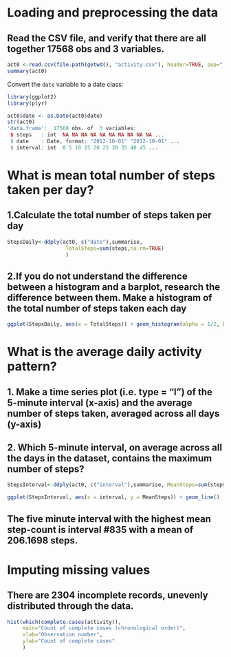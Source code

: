 # Loading and preprocessing the data

## Read the CSV file, and verify that there are all together 17568 obs and 3 variables.

```r
act0 <-read.csv(file.path(getwd(), "activity.csv"), header=TRUE, sep=",")
summary(act0)
```

Convert the ```date``` variable to a date class:
```r
library(ggplot2)
library(plyr)

act0$date <- as.Date(act0$date) 
str(act0)
'data.frame':  17568 obs. of  3 variables:
 $ steps   : int  NA NA NA NA NA NA NA NA NA NA ...
 $ date    : Date, format: "2012-10-01" "2012-10-01" ...
 $ interval: int  0 5 10 15 20 25 30 35 40 45 ...
```

# What is mean total number of steps taken per day?
## 1.Calculate the total number of steps taken per day
```r
StepsDaily<-ddply(act0, c("date"),summarise,
                   TotalSteps=sum(steps,na.rm=TRUE)
                   )
```

## 2.If you do not understand the difference between a histogram and a barplot, research the difference between them. Make a histogram of the total number of steps taken each day

```r
ggplot(StepsDaily, aes(x = TotalSteps)) + geom_histogram(alpha = 1/2, binwidth = 1000)
```


# What is the average daily activity pattern?

## 1. Make a time series plot (i.e. type = "l") of the 5-minute interval (x-axis) and the average number of steps taken, averaged across all days (y-axis)
## 2. Which 5-minute interval, on average across all the days in the dataset, contains the maximum number of steps?

```r
StepsInterval<-ddply(act0, c("interval"),summarise, MeanSteps=sum(steps,na.rm=TRUE)

ggplot(StepsInterval, aes(x = interval, y = MeanSteps)) + geom_line()
```
## The five minute interval with the highest mean step-count is interval #835 with a mean of 206.1698 steps.

# Imputing missing values
## There are 2304 incomplete records, unevenly distributed through the data.
```r
hist(which(complete.cases(activity)),
     main="Count of complete cases (chronological order)",
     xlab="Observation number",
     ylab="Count of complete cases"
     )
```
